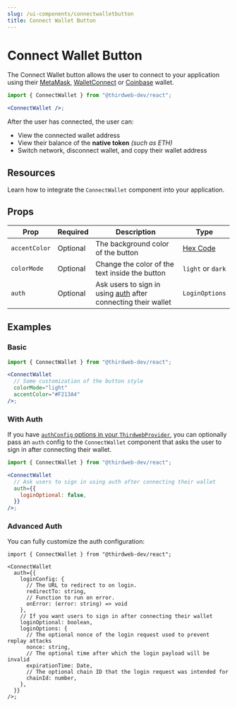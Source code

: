 ```yaml
---
slug: /ui-components/connectwalletbutton
title: Connect Wallet Button
---
```



# Connect Wallet Button

The Connect Wallet button allows the user to connect to your application using their
[MetaMask](/react/react.usemetamask),
[WalletConnect](/react/react.usewalletconnect)
or [Coinbase](/react/react.usecoinbasewallet) wallet.

```jsx
import { ConnectWallet } from "@thirdweb-dev/react";

<ConnectWallet />;
```

After the user has connected, the user can:

- View the connected wallet address
- View their balance of the **native token** _(such as ETH)_
- Switch network, disconnect wallet, and copy their wallet address

<div className="row" style={{ marginBottom: 24 }}>
  <div className="col col--12" style={{ marginTop: 8 }}>
    <QuickstartCard
      name="Example: Connect Wallet Button"
      link="https://connectwallet.thirdweb-example.com/"
      image="/assets/icons/education.png"
    />
  </div>
</div>

## Resources

Learn how to integrate the `ConnectWallet` component into your application.

<div className="row" style={{ marginBottom: 24 }}>
  <div className="col col--6" style={{ padding: 8 }}>
    <QuickstartCard
      name="Guide: Add the Connect Wallet Button to your App"
      link="https://blog.thirdweb.com/guides/add-connectwallet-to-your-website/"
      image="/assets/icons/education.png"
    />
  </div>
  <div className="col col--6" style={{ padding: 8 }}>
    <QuickstartCard
      name="Video: How to Add a Connect Wallet Button to your Web3 App"
      link="https://www.youtube.com/watch?v=_jsUc4ZMuEQ"
      image="/assets/icons/education.png"
    />
  </div>
</div>

## Props

| Prop          | Required | Description                                                            | Type                                    |
| ------------- | -------- | ---------------------------------------------------------------------- | --------------------------------------- |
| `accentColor` | Optional | The background color of the button                                     | [Hex Code](https://htmlcolorcodes.com/) |
| `colorMode`   | Optional | Change the color of the text inside the button                         | `light` or `dark`                       |
| `auth`        | Optional | Ask users to sign in using [auth](/auth) after connecting their wallet | `LoginOptions`                          |

## Examples

### Basic

```jsx
import { ConnectWallet } from "@thirdweb-dev/react";

<ConnectWallet
  // Some customization of the button style
  colorMode="light"
  accentColor="#F213A4"
/>;
```

### With Auth

If you have [`authConfig` options in your `ThirdwebProvider`](/auth/quickstart#exploring-the-code),
you can optionally pass an `auth` config to the `ConnectWallet` component that asks the user to sign in
after connecting their wallet.

```jsx
import { ConnectWallet } from "@thirdweb-dev/react";

<ConnectWallet
  // Ask users to sign in using auth after connecting their wallet
  auth={{
    loginOptional: false,
  }}
/>;
```

### Advanced Auth

You can fully customize the auth configuration:

```tsx
import { ConnectWallet } from "@thirdweb-dev/react";

<ConnectWallet
  auth={{
    loginConfig: {
      // The URL to redirect to on login.
      redirectTo: string,
      // Function to run on error.
      onError: (error: string) => void
    },
    // If you want users to sign in after connecting their wallet
    loginOptional: boolean,
    loginOptions: {
      // The optional nonce of the login request used to prevent replay attacks
      nonce: string,
      // The optional time after which the login payload will be invalid
      expirationTime: Date,
      // The optional chain ID that the login request was intended for
      chainId: number,
    },
  }}
/>;
```
